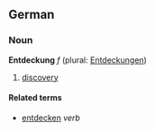 ==German==
===Noun===
'''Entdeckung''' ''f'' (plural: [[Entdeckungen]])

# [[discovery]]

====Related terms====
*[[entdecken]] ''verb''